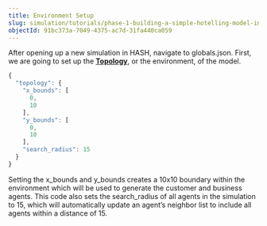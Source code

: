 ```yaml
---
title: Environment Setup
slug: simulation/tutorials/phase-1-building-a-simple-hotelling-model-in-2d/set-up-environment
objectId: 91bc373a-7049-4375-ac7d-31fa440ca059
---
```


After opening up a new simulation in HASH, navigate to globals.json. First, we are going to set up the [**Topology**](/docs/simulation/creating-simulations/configuration/topology), or the environment, of the model.

<Tabs>
<Tab title="globals.json" >

```javascript
{
  "topology": {
    "x_bounds": [
      0,
      10
    ],
    "y_bounds": [
      0,
      10
    ],
    "search_radius": 15
  }
}
```

</Tab>
</Tabs>

Setting the x_bounds and y_bounds creates a 10x10 boundary within the environment which will be used to generate the customer and business agents. This code also sets the search_radius of all agents in the simulation to 15, which will automatically update an agent’s neighbor list to include all agents within a distance of 15.
